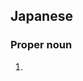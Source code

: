 ==Japanese==
{{ja-kanjitab|仁|朗}}

===Proper noun===
{{ja-pos|proper|じろう}}

# {{given name|male|lang=ja|sort=しろう'}}